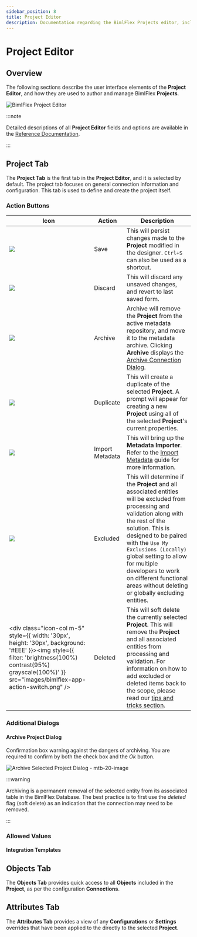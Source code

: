 ---
sidebar_position: 8
title: Project Editor
description: Documentation regarding the BimlFlex Projects editor, including editor fields, action buttons, field descriptions, setting options, and overrides.
---
<head>
  <meta name="varigenceProduct" content="BimlFlex"></meta>
  <meta name="varigenceArticleType" content="Reference"></meta>
</head>



# Project Editor

<InclHeaderProject />

## Overview

The following sections describe the user interface elements of the **Project Editor**, and how they are used to author and manage BimlFlex **Projects**.

![BimlFlex Project Editor](/img/bimlflex/bfx-projects-editor-overview.png "BimlFlex Project Editor")



:::note

Detailed descriptions of all **Project Editor** fields and options are available in the [Reference Documentation](../reference-documentation/entities/Project).

:::


## Project Tab

The **Project Tab** is the first tab in the **Project Editor**, and it is selected by default. The project tab focuses on general connection information and configuration. This tab is used to define and create the project itself.

### Action Buttons

|Icon|Action|Description|
|-|-|-|
|<div class="icon-col m-5"><img src="images/svg-icons/save.svg" /></div>|Save|This will persist changes made to the **Project** modified in the designer. `Ctrl+S` can also be used as a shortcut.|
| <div class="icon-col m-5"><img src="images/svg-icons/discard.svg" /></div> | Discard | This will discard any unsaved changes, and revert to last saved form.|
|<div class="icon-col m-5"><img src="images/svg-icons/archive-delete.svg" /></div>|Archive|Archive will remove the **Project** from the active metadata repository, and move it to the metadata archive. Clicking **Archive** displays the [Archive Connection Dialog](#archive-project-dialog).|
|<div class="icon-col m-5"><img src="images/svg-icons/duplicate-objects.svg" /></div>|Duplicate|This will create a duplicate of the selected **Project**.  A prompt will appear for creating a new **Project** using all of the selected **Project**'s current properties.|
|<div class="icon-col m-5"><img src="images/svg-icons/import-metadata.svg" /></div>|<span class="nowrap-col m-5">Import Metadata</span>|This will bring up the **Metadata Importer**. Refer to the [Import Metadata](../concepts/importing-metadata) guide for more information.|
| <div class="icon-col m-5"><img src="images/svg-icons/checkbox-indeterminate.svg" /></div> | Excluded | This will determine if the **Project** and all associated entities will be excluded from processing and validation along with the rest of the solution. This is designed to be paired with the `Use My Exclusions (Locally)` global setting to allow for multiple developers to work on different functional areas without deleting or globally excluding entities. |
|<div class="icon-col m-5" style={{ width: '30px',  height: '30px', background: '#EEE' }}><img style={{ filter: 'brightness(100%) contrast(95%) grayscale(100%)' }} src="images/bimlflex-app-action-switch.png" /></div>|Deleted|This will soft delete the currently selected **Project**. This will remove the **Project** and all associated entities from processing and validation. For information on how to add excluded or deleted items back to the scope, please read our [tips and tricks section](../support/tips-and-tricks#restoring-an-excluded-or-deleted-entity).|

### Additional Dialogs

#### Archive Project Dialog

Confirmation box warning against the dangers of archiving.  You are required to confirm by both the check box and the *Ok* button.

![Archive Selected Project Dialog - mtb-20-image](/img/bimlflex/bimlflex-app-dialog-archive-object.png "Archive Selected Project Dialog")



:::warning

Archiving is a permanent removal of the selected entity from its associated table in the BimlFlex Database. The best practice is to first use the _deleted_ flag (soft delete) as an indication that the connection may need to be removed.

:::


### Allowed Values

#### Integration Templates

<EnumIntegrationTemplate />

## Objects Tab

The **Objects Tab** provides quick access to all **Objects** included in the **Project**, as per the configuration **Connections**.

<TabObjects />

## Attributes Tab

The **Attributes Tab** provides a view of any **Configurations** or **Settings** overrides that have been applied to the directly to the selected **Project**.

<TabAttributes />
